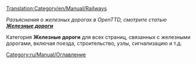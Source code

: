 [[Translation:Category/en/Manual/Railways]]


''Разъяснения о железных дорогах в OpenTTD, смотрите статью [[ru/Manual/Base Set/Железные дороги|'''Железные дороги''']]''

Категория '''Железные дороги''' для всех страниц, связанных с железными дорогами, включая поезда, строительство, узлы, сигнализацию и т.д.

[[Category:ru/Manual/Оглавление]]